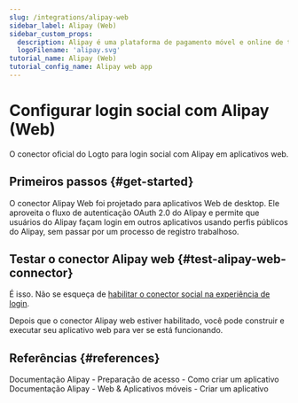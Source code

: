```yaml
---
slug: /integrations/alipay-web
sidebar_label: Alipay (Web)
sidebar_custom_props:
  description: Alipay é uma plataforma de pagamento móvel e online de terceiros.
  logoFilename: 'alipay.svg'
tutorial_name: Alipay (Web)
tutorial_config_name: Alipay web app
---
```




# Configurar login social com Alipay (Web)

O conector oficial do Logto para login social com Alipay em aplicativos web.

<GuideTip />

## Primeiros passos \{#get-started}

O conector Alipay Web foi projetado para aplicativos Web de desktop. Ele aproveita o fluxo de autenticação OAuth 2.0 do Alipay e permite que usuários do Alipay façam login em outros aplicativos usando perfis públicos do Alipay, sem passar por um processo de registro trabalhoso.

<Integration />

## Testar o conector Alipay web \{#test-alipay-web-connector}

É isso. Não se esqueça de [habilitar o conector social na experiência de login](/connectors/social-connectors/#enable-social-sign-in).

Depois que o conector Alipay web estiver habilitado, você pode construir e executar seu aplicativo web para ver se está funcionando.

## Referências \{#references}

<Url href="https://opendocs.alipay.com/support/01rau6">
  Documentação Alipay - Preparação de acesso - Como criar um aplicativo
</Url>

<Url href="https://opendocs.alipay.com/open/200/105310">
  Documentação Alipay - Web & Aplicativos móveis - Criar um aplicativo
</Url>
